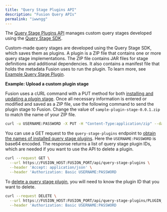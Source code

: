 ```yaml
---
title: "Query Stage Plugins API"
description: "Fusion Query APIs"
permalink: "iwwngg"
---
```


The [Query Stage Plugins API](?open-api=true#/operations/getPlugins) manages custom query stages developed using the [Query Stage SDK](/fusion/5.9/hbu2ug/query-stage-sdk).

Custom-made query stages are developed using the Query Stage SDK, which saves them as plugins. A plugin is a ZIP file that contains one or more query stage implementations. The ZIP file contains JAR files for stage definitions and additional dependencies. It also contains a manifest file that holds the metadata Fusion uses to run the plugin. To learn more, see [Example Query Stage Plugin](/fusion/5.9/oul9n8/example-query-stage-plugin).

**Example: Upload a custom plugin stage**

Fusion uses a cURL command with a PUT method for both [installing and updating a plugin stage](?open-api=true#/operations/installOrUpdatePlugin). Once all necessary information is entered or modified and saved as a ZIP file, use the following command to send the plugin stage to Fusion. Change the value of `sample-plugin-stage-0.0.1.zip` to match the name of your ZIP file.

```bash
curl -u USERNAME:PASSWORD -X PUT -H "Content-Type:application/zip" --data-binary @sample-plugin-stage-0.0.1.zip https://FUSION_HOST:FUSION_PORT/api/query-stage-plugins
```

You can use a GET request to the `query-stage-plugins` endpoint to [obtain the names of installed query stage plugins](?open-api=true#/operations/getPlugins). Here the `USERNAME:PASSWORD` is base64 encoded. The response returns a list of query stage plugin IDs, which are needed if you want to use the API to delete a plugin.

```bash
curl --request GET \
  --url https://FUSION_HOST:FUSION_PORT/api/query-stage-plugins \
  --header 'Accept: application/json' \
  --header 'Authorization: Basic USERNAME:PASSWORD
```

To [delete a query stage plugin](?open-api=true#/operations/uninstallPlugin), you will need to know the plugin ID that you want to delete.

```bash
curl --request DELETE \
  --url https://FUSION_HOST:FUSION_PORT/api/query-stage-plugins/PLUGIN_ID \
  --header 'Authorization: Basic USERNAME:PASSWORD
```